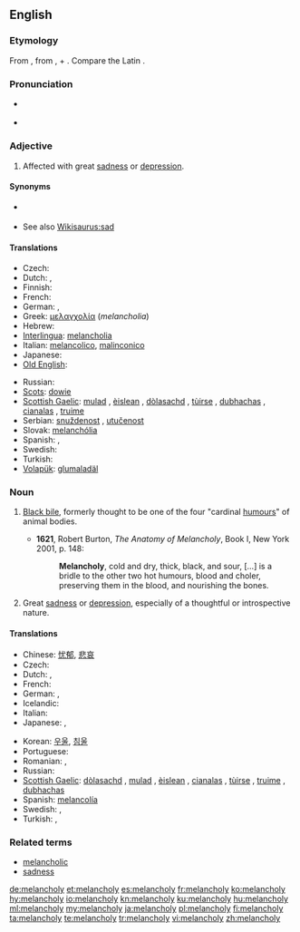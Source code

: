 ==English==

===Etymology===
From {{etyl|grc}} {{term|μελαγχολία||[[atrabiliousness]]|tr=melancholia|lang=grc}}, from {{term|μέλας||tr=melas|lang=grc}}, {{term|μελαν-||black, dark, murky|tr=melan-|lang=grc}} + {{term|χολή||bile|tr=chole|lang=grc}}. Compare the Latin {{term|atra bilis|ātra bīlis|black bile|lang=la}}.

===Pronunciation===
* {{a|US}} {{IPA|/ˈmɛl.ənˌkɑl.i/}}
* {{audio|En-us-melancholy.ogg|Audio (US)}}

===Adjective===
{{en-adj}}

# Affected with great [[sadness]] or [[depression]].

====Synonyms====
* {{sense|thoughtful sadness}} {{l|en|wistful}}
* See also [[Wikisaurus:sad]]

====Translations====
{{trans-top|Affected with sadness or depression}}
* Czech: {{t-|cs|melancholický}}
* Dutch: {{t-|nl|melancholisch}}, {{t+|nl|droevig}}
* Finnish: {{t+|fi|melankolinen}}
* French: {{t+|fr|mélancolique}}
* German: {{t+|de|melancholisch}}, {{t-|de|schwermütig}}
* Greek: [[μελαγχολία]] (''melancholia'')
* Hebrew: {{t-|he|דכדוך|tr=dikhdókh}}
* [[Interlingua]]: [[melancholia]]
* Italian: [[melancolico]], [[malinconico]]
* Japanese: {{t+|ja|憂鬱|alt=憂鬱|tr=yūutsu}}
* [[Old English]]: {{t-|ang|dreorig|alt=drēoriġ|xs=Old English}}
{{trans-mid}}
* Russian: {{t+|ru|меланхоличный}}
* [[Scots]]: [[dowie]]
* [[Scottish Gaelic]]: [[mulad]] {{m}}, [[èislean]] {{m}}, [[dòlasachd]] {{f}}, [[tùirse]] {{f}}, [[dubhachas]] {{m}}, [[cianalas]] {{m}}, [[truime]] {{f}}
* Serbian: [[snuždenost]] {{f}}, [[utučenost]] {{f}}
* Slovak: [[melanchólia]]
* Spanish: {{t|es|melancólico|m}}, {{t|es|melancólica|f}}
* Swedish: {{t+|sv|melankolisk}}
* Turkish: {{t+|tr|melankolik}}
* [[Volapük]]: [[glumaladäl]]
{{trans-bottom}}

===Noun===
{{en-noun|melancholies}}

# {{historical}} [[black bile|Black bile]], formerly thought to be one of the four "cardinal [[humours]]" of animal bodies.
#* '''1621''', Robert Burton, ''The Anatomy of Melancholy'', Book I, New York 2001, p. 148:
#*: '''Melancholy''', cold and dry, thick, black, and sour, [...] is a bridle to the other two hot humours, blood and choler, preserving them in the blood, and nourishing the bones.
# Great [[sadness]] or [[depression]], especially of a thoughtful or introspective nature.

====Translations====
{{trans-top|Sadness or depression}}
* Chinese: [[忧郁]], [[悲哀]]
* Czech: {{t-|cs|melancholie|f}}
* Dutch: {{t-|nl|melancholie}}, {{t-|nl|weemoed|m}}
* French: {{t+|fr|mélancolie|f}}
* German: {{t+|de|Melancholie|f}}, {{t+|de|Schwermut|f}}
* Icelandic: {{t+|is|þunglyndi|n}}
* Italian: {{t+|it|malinconia|f}}
* Japanese: {{t+|ja|憂鬱}}, {{t+|ja|鬱病}}
{{trans-mid}}
* Korean: [[우울]], [[침울]]
* Portuguese: {{t|pt|melancolia|f}}
* Romanian: {{t+|ro|melancolie|f}}, {{t|ro|tristețe|f}}
* Russian: {{t+|ru|меланхолия|f|tr=melankhólija}}
* [[Scottish Gaelic]]: [[dòlasachd]] {{f}}, [[mulad]] {{m}}, [[èislean]] {{m}}, [[cianalas]] {{m}}, [[tùirse]] {{f}}, [[truime]] {{f}}, [[dubhachas]] {{m}}
* Spanish: [[melancolía]] {{f}}
* Swedish: {{t+|sv|melankoli|c}}, {{t+|sv|svårmod|n}}
* Turkish: {{t+|tr|melankoli}}, {{t+|tr|hüzün}}
{{trans-bottom}}

===Related terms===
* [[melancholic]]
* [[sadness]]

[[de:melancholy]]
[[et:melancholy]]
[[es:melancholy]]
[[fr:melancholy]]
[[ko:melancholy]]
[[hy:melancholy]]
[[io:melancholy]]
[[kn:melancholy]]
[[ku:melancholy]]
[[hu:melancholy]]
[[ml:melancholy]]
[[my:melancholy]]
[[ja:melancholy]]
[[pl:melancholy]]
[[fi:melancholy]]
[[ta:melancholy]]
[[te:melancholy]]
[[tr:melancholy]]
[[vi:melancholy]]
[[zh:melancholy]]